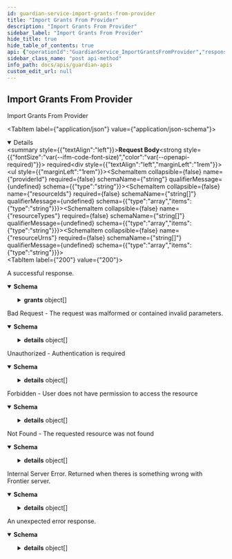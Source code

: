 ```yaml
---
id: guardian-service-import-grants-from-provider
title: "Import Grants From Provider"
description: "Import Grants From Provider"
sidebar_label: "Import Grants From Provider"
hide_title: true
hide_table_of_contents: true
api: {"operationId":"GuardianService_ImportGrantsFromProvider","responses":{"200":{"description":"A successful response.","content":{"application/json":{"schema":{"type":"object","properties":{"grants":{"type":"array","items":{"type":"object","properties":{"id":{"type":"string"},"status":{"type":"string"},"accountId":{"type":"string"},"accountType":{"type":"string"},"resourceId":{"type":"string"},"role":{"type":"string"},"permissions":{"type":"array","items":{"type":"string"}},"expirationDate":{"type":"string","format":"date-time"},"appealId":{"type":"string"},"revokedBy":{"type":"string"},"revokedAt":{"type":"string","format":"date-time","example":"2023-01-01T00:00:00Z","description":"Timestamp when the grant is revoked"},"revokeReason":{"type":"string"},"createdBy":{"type":"string"},"createdAt":{"type":"string","format":"date-time","example":"2023-01-01T00:00:00Z","description":"Creation time of the grant"},"updatedAt":{"type":"string","format":"date-time","example":"2023-01-01T00:00:00Z","description":"Last update time of the grant"},"resource":{"type":"object","properties":{"id":{"type":"string","example":"f4b7a3c0-9f9b-4b9b-9b0a-9e4b1a1b1b1b","description":"Resource unique identifier"},"providerType":{"type":"string","example":"bigquery","description":"Type of the provider that manages this resource"},"providerUrn":{"type":"string","example":"my-bq","description":"Unique resource urn"},"type":{"type":"string","example":"table","description":"Type of the resource. Depends on the provider type. For example, for BigQuery, it can be dataset, table, view, etc."},"urn":{"type":"string","description":"Unique resource urn"},"name":{"type":"string"},"details":{"type":"object","description":"Additional information of the resource that can be updated from Guardian"},"labels":{"type":"object","additionalProperties":{"type":"string"}},"createdAt":{"type":"string","format":"date-time","example":"2023-06-07T05:39:56.961Z","description":"Resource creation timestamp"},"updatedAt":{"type":"string","format":"date-time","example":"2023-06-07T05:39:56.961Z","description":"Resource last update timestamp"},"isDeleted":{"type":"boolean","description":"Whether the resource is deleted or not"},"parentId":{"type":"string","description":"Parent resource id"},"children":{"type":"array","items":{"type":"object","properties":"circular()","title":"Resource contains information of resource from providers"},"description":"List of child resources"}},"title":"Resource contains information of resource from providers"},"appeal":{"type":"object","properties":{"id":{"type":"string"},"resourceId":{"type":"string"},"policyId":{"type":"string"},"policyVersion":{"type":"integer","format":"int64"},"status":{"type":"string"},"accountId":{"type":"string"},"role":{"type":"string"},"options":{"title":"optional","type":"object","properties":{"expirationDate":{"type":"string","format":"date-time","title":"optional"},"duration":{"type":"string"}}},"labels":{"type":"object","additionalProperties":{"type":"string"}},"resource":{"type":"object","properties":{"id":{"type":"string","example":"f4b7a3c0-9f9b-4b9b-9b0a-9e4b1a1b1b1b","description":"Resource unique identifier"},"providerType":{"type":"string","example":"bigquery","description":"Type of the provider that manages this resource"},"providerUrn":{"type":"string","example":"my-bq","description":"Unique resource urn"},"type":{"type":"string","example":"table","description":"Type of the resource. Depends on the provider type. For example, for BigQuery, it can be dataset, table, view, etc."},"urn":{"type":"string","description":"Unique resource urn"},"name":{"type":"string"},"details":{"type":"object","description":"Additional information of the resource that can be updated from Guardian"},"labels":{"type":"object","additionalProperties":{"type":"string"}},"createdAt":{"type":"string","format":"date-time","example":"2023-06-07T05:39:56.961Z","description":"Resource creation timestamp"},"updatedAt":{"type":"string","format":"date-time","example":"2023-06-07T05:39:56.961Z","description":"Resource last update timestamp"},"isDeleted":{"type":"boolean","description":"Whether the resource is deleted or not"},"parentId":{"type":"string","description":"Parent resource id"},"children":{"type":"array","items":{"type":"object","properties":"circular()","title":"Resource contains information of resource from providers"},"description":"List of child resources"}},"title":"Resource contains information of resource from providers"},"approvals":{"type":"array","items":{"type":"object","properties":{"id":{"type":"string"},"name":{"type":"string"},"appealId":{"type":"string"},"status":{"type":"string"},"actor":{"type":"string"},"policyId":{"type":"string"},"policyVersion":{"type":"integer","format":"int64"},"approvers":{"type":"array","items":{"type":"string"}},"appeal":"circular(Appeal is created by user to get access to one or more resources)","createdAt":{"type":"string","format":"date-time","example":"2023-06-07T05:39:56.961Z","description":"Approval creation timestamp"},"updatedAt":{"type":"string","format":"date-time","example":"2023-06-07T05:39:56.961Z","description":"Approval last update timestamp"},"reason":{"type":"string"}},"title":"Approval is an approval item that generated in an appeal based on the selected policy"}},"createdAt":{"type":"string","format":"date-time","example":"2023-01-01T00:00:00Z","description":"Creation time of the appeal"},"updatedAt":{"type":"string","format":"date-time","example":"2023-01-01T00:00:00Z","description":"Last update time of the appeal"},"details":{"type":"object"},"accountType":{"type":"string"},"createdBy":{"type":"string"},"creator":{},"permissions":{"type":"array","items":{"type":"string"}},"grant":{"type":"object","properties":"circular()"},"description":{"type":"string"}},"title":"Appeal is created by user to get access to one or more resources"},"isPermanent":{"type":"boolean"},"source":{"type":"string"},"statusInProvider":{"type":"string"},"owner":{"type":"string"}}}}}}}}},"400":{"description":"Bad Request - The request was malformed or contained invalid parameters.","content":{"application/json":{"schema":{"type":"object","properties":{"code":{"type":"integer","format":"int32"},"message":{"type":"string"},"details":{"type":"array","items":{"type":"object","properties":{"@type":{"type":"string"}},"additionalProperties":{}}}}}}}},"401":{"description":"Unauthorized - Authentication is required","content":{"application/json":{"schema":{"type":"object","properties":{"code":{"type":"integer","format":"int32"},"message":{"type":"string"},"details":{"type":"array","items":{"type":"object","properties":{"@type":{"type":"string"}},"additionalProperties":{}}}}}}}},"403":{"description":"Forbidden - User does not have permission to access the resource","content":{"application/json":{"schema":{"type":"object","properties":{"code":{"type":"integer","format":"int32"},"message":{"type":"string"},"details":{"type":"array","items":{"type":"object","properties":{"@type":{"type":"string"}},"additionalProperties":{}}}}}}}},"404":{"description":"Not Found - The requested resource was not found","content":{"application/json":{"schema":{"type":"object","properties":{"code":{"type":"integer","format":"int32"},"message":{"type":"string"},"details":{"type":"array","items":{"type":"object","properties":{"@type":{"type":"string"}},"additionalProperties":{}}}}}}}},"500":{"description":"Internal Server Error. Returned when theres is something wrong with Frontier server.","content":{"application/json":{"schema":{"type":"object","properties":{"code":{"type":"integer","format":"int32"},"message":{"type":"string"},"details":{"type":"array","items":{"type":"object","properties":{"@type":{"type":"string"}},"additionalProperties":{}}}}}}}},"default":{"description":"An unexpected error response.","content":{"application/json":{"schema":{"type":"object","properties":{"code":{"type":"integer","format":"int32"},"message":{"type":"string"},"details":{"type":"array","items":{"type":"object","properties":{"@type":{"type":"string"}},"additionalProperties":{}}}}}}}}},"requestBody":{"content":{"application/json":{"schema":{"type":"object","properties":{"providerId":{"type":"string"},"resourceIds":{"type":"array","items":{"type":"string"}},"resourceTypes":{"type":"array","items":{"type":"string"}},"resourceUrns":{"type":"array","items":{"type":"string"}}}}}},"required":true},"tags":["Grants"],"description":"Import Grants From Provider","method":"post","path":"/v1beta1/grants/import","servers":[{"url":"http://127.0.0.1:7400"}],"security":[{"apiKey":[]}],"securitySchemes":{"apiKey":{"type":"apiKey","description":"Email address of the user","name":"X-Auth-Email","in":"header"}},"jsonRequestBodyExample":{"providerId":"string","resourceIds":["string"],"resourceTypes":["string"],"resourceUrns":["string"]},"info":{"title":"Guardian APIs","version":"0.1.0"},"postman":{"name":"Import Grants From Provider","description":{"type":"text/plain"},"url":{"path":["v1beta1","grants","import"],"host":["{{baseUrl}}"],"query":[],"variable":[]},"header":[{"key":"Content-Type","value":"application/json"},{"key":"Accept","value":"application/json"}],"method":"POST","body":{"mode":"raw","raw":"\"\"","options":{"raw":{"language":"json"}}}}}
sidebar_class_name: "post api-method"
info_path: docs/apis/guardian-apis
custom_edit_url: null
---
```



## Import Grants From Provider



Import Grants From Provider

<MimeTabs><TabItem label={"application/json"} value={"application/json-schema"}><details style={{}} data-collapsed={false} open={true}><summary style={{"textAlign":"left"}}><strong>Request Body</strong><strong style={{"fontSize":"var(--ifm-code-font-size)","color":"var(--openapi-required)"}}> required</strong></summary><div style={{"textAlign":"left","marginLeft":"1rem"}}></div><ul style={{"marginLeft":"1rem"}}><SchemaItem collapsible={false} name={"providerId"} required={false} schemaName={"string"} qualifierMessage={undefined} schema={{"type":"string"}}></SchemaItem><SchemaItem collapsible={false} name={"resourceIds"} required={false} schemaName={"string[]"} qualifierMessage={undefined} schema={{"type":"array","items":{"type":"string"}}}></SchemaItem><SchemaItem collapsible={false} name={"resourceTypes"} required={false} schemaName={"string[]"} qualifierMessage={undefined} schema={{"type":"array","items":{"type":"string"}}}></SchemaItem><SchemaItem collapsible={false} name={"resourceUrns"} required={false} schemaName={"string[]"} qualifierMessage={undefined} schema={{"type":"array","items":{"type":"string"}}}></SchemaItem></ul></details></TabItem></MimeTabs><div><ApiTabs><TabItem label={"200"} value={"200"}><div>

A successful response.

</div><div><MimeTabs schemaType={"response"}><TabItem label={"application/json"} value={"application/json"}><SchemaTabs><TabItem label={"Schema"} value={"Schema"}><details style={{}} data-collapsed={false} open={true}><summary style={{"textAlign":"left"}}><strong>Schema</strong></summary><div style={{"textAlign":"left","marginLeft":"1rem"}}></div><ul style={{"marginLeft":"1rem"}}><SchemaItem collapsible={true} className={"schemaItem"}><details style={{}}><summary style={{}}><strong>grants</strong><span style={{"opacity":"0.6"}}> object[]</span></summary><div style={{"marginLeft":"1rem"}}><li><div style={{"fontSize":"var(--ifm-code-font-size)","opacity":"0.6","marginLeft":"-.5rem","paddingBottom":".5rem"}}>Array [</div></li><SchemaItem collapsible={false} name={"id"} required={false} schemaName={"string"} qualifierMessage={undefined} schema={{"type":"string"}}></SchemaItem><SchemaItem collapsible={false} name={"status"} required={false} schemaName={"string"} qualifierMessage={undefined} schema={{"type":"string"}}></SchemaItem><SchemaItem collapsible={false} name={"accountId"} required={false} schemaName={"string"} qualifierMessage={undefined} schema={{"type":"string"}}></SchemaItem><SchemaItem collapsible={false} name={"accountType"} required={false} schemaName={"string"} qualifierMessage={undefined} schema={{"type":"string"}}></SchemaItem><SchemaItem collapsible={false} name={"resourceId"} required={false} schemaName={"string"} qualifierMessage={undefined} schema={{"type":"string"}}></SchemaItem><SchemaItem collapsible={false} name={"role"} required={false} schemaName={"string"} qualifierMessage={undefined} schema={{"type":"string"}}></SchemaItem><SchemaItem collapsible={false} name={"permissions"} required={false} schemaName={"string[]"} qualifierMessage={undefined} schema={{"type":"array","items":{"type":"string"}}}></SchemaItem><SchemaItem collapsible={false} name={"expirationDate"} required={false} schemaName={"date-time"} qualifierMessage={undefined} schema={{"type":"string","format":"date-time"}}></SchemaItem><SchemaItem collapsible={false} name={"appealId"} required={false} schemaName={"string"} qualifierMessage={undefined} schema={{"type":"string"}}></SchemaItem><SchemaItem collapsible={false} name={"revokedBy"} required={false} schemaName={"string"} qualifierMessage={undefined} schema={{"type":"string"}}></SchemaItem><SchemaItem collapsible={false} name={"revokedAt"} required={false} schemaName={"date-time"} qualifierMessage={undefined} schema={{"type":"string","format":"date-time","example":"2023-01-01T00:00:00Z","description":"Timestamp when the grant is revoked"}}></SchemaItem><SchemaItem collapsible={false} name={"revokeReason"} required={false} schemaName={"string"} qualifierMessage={undefined} schema={{"type":"string"}}></SchemaItem><SchemaItem collapsible={false} name={"createdBy"} required={false} schemaName={"string"} qualifierMessage={undefined} schema={{"type":"string"}}></SchemaItem><SchemaItem collapsible={false} name={"createdAt"} required={false} schemaName={"date-time"} qualifierMessage={undefined} schema={{"type":"string","format":"date-time","example":"2023-01-01T00:00:00Z","description":"Creation time of the grant"}}></SchemaItem><SchemaItem collapsible={false} name={"updatedAt"} required={false} schemaName={"date-time"} qualifierMessage={undefined} schema={{"type":"string","format":"date-time","example":"2023-01-01T00:00:00Z","description":"Last update time of the grant"}}></SchemaItem><SchemaItem collapsible={true} className={"schemaItem"}><details style={{}}><summary style={{}}><strong>resource</strong><span style={{"opacity":"0.6"}}> object</span></summary><div style={{"marginLeft":"1rem"}}><SchemaItem collapsible={false} name={"id"} required={false} schemaName={"string"} qualifierMessage={undefined} schema={{"type":"string","example":"f4b7a3c0-9f9b-4b9b-9b0a-9e4b1a1b1b1b","description":"Resource unique identifier"}}></SchemaItem><SchemaItem collapsible={false} name={"providerType"} required={false} schemaName={"string"} qualifierMessage={undefined} schema={{"type":"string","example":"bigquery","description":"Type of the provider that manages this resource"}}></SchemaItem><SchemaItem collapsible={false} name={"providerUrn"} required={false} schemaName={"string"} qualifierMessage={undefined} schema={{"type":"string","example":"my-bq","description":"Unique resource urn"}}></SchemaItem><SchemaItem collapsible={false} name={"type"} required={false} schemaName={"string"} qualifierMessage={undefined} schema={{"type":"string","example":"table","description":"Type of the resource. Depends on the provider type. For example, for BigQuery, it can be dataset, table, view, etc."}}></SchemaItem><SchemaItem collapsible={false} name={"urn"} required={false} schemaName={"string"} qualifierMessage={undefined} schema={{"type":"string","description":"Unique resource urn"}}></SchemaItem><SchemaItem collapsible={false} name={"name"} required={false} schemaName={"string"} qualifierMessage={undefined} schema={{"type":"string"}}></SchemaItem><SchemaItem collapsible={false} name={"details"} required={false} schemaName={"object"} qualifierMessage={undefined} schema={{"type":"object","description":"Additional information of the resource that can be updated from Guardian"}}></SchemaItem><SchemaItem collapsible={true} className={"schemaItem"}><details style={{}}><summary style={{}}><strong>labels</strong><span style={{"opacity":"0.6"}}> object</span></summary><div style={{"marginLeft":"1rem"}}><SchemaItem name={"property name*"} required={false} schemaName={"string"} qualifierMessage={undefined} schema={{"type":"string"}} collapsible={false} discriminator={false}></SchemaItem></div></details></SchemaItem><SchemaItem collapsible={false} name={"createdAt"} required={false} schemaName={"date-time"} qualifierMessage={undefined} schema={{"type":"string","format":"date-time","example":"2023-06-07T05:39:56.961Z","description":"Resource creation timestamp"}}></SchemaItem><SchemaItem collapsible={false} name={"updatedAt"} required={false} schemaName={"date-time"} qualifierMessage={undefined} schema={{"type":"string","format":"date-time","example":"2023-06-07T05:39:56.961Z","description":"Resource last update timestamp"}}></SchemaItem><SchemaItem collapsible={false} name={"isDeleted"} required={false} schemaName={"boolean"} qualifierMessage={undefined} schema={{"type":"boolean","description":"Whether the resource is deleted or not"}}></SchemaItem><SchemaItem collapsible={false} name={"parentId"} required={false} schemaName={"string"} qualifierMessage={undefined} schema={{"type":"string","description":"Parent resource id"}}></SchemaItem><SchemaItem collapsible={true} className={"schemaItem"}><details style={{}}><summary style={{}}><strong>children</strong><span style={{"opacity":"0.6"}}> object[]</span></summary><div style={{"marginLeft":"1rem"}}><div style={{"marginTop":".5rem","marginBottom":".5rem"}}>

List of child resources

</div><li><div style={{"fontSize":"var(--ifm-code-font-size)","opacity":"0.6","marginLeft":"-.5rem","paddingBottom":".5rem"}}>Array [</div></li><SchemaItem collapsible={false} name={"0"} required={false} schemaName={""} qualifierMessage={undefined} schema={"c"}></SchemaItem><SchemaItem collapsible={false} name={"1"} required={false} schemaName={""} qualifierMessage={undefined} schema={"i"}></SchemaItem><SchemaItem collapsible={false} name={"2"} required={false} schemaName={""} qualifierMessage={undefined} schema={"r"}></SchemaItem><SchemaItem collapsible={false} name={"3"} required={false} schemaName={""} qualifierMessage={undefined} schema={"c"}></SchemaItem><SchemaItem collapsible={false} name={"4"} required={false} schemaName={""} qualifierMessage={undefined} schema={"u"}></SchemaItem><SchemaItem collapsible={false} name={"5"} required={false} schemaName={""} qualifierMessage={undefined} schema={"l"}></SchemaItem><SchemaItem collapsible={false} name={"6"} required={false} schemaName={""} qualifierMessage={undefined} schema={"a"}></SchemaItem><SchemaItem collapsible={false} name={"7"} required={false} schemaName={""} qualifierMessage={undefined} schema={"r"}></SchemaItem><SchemaItem collapsible={false} name={"8"} required={false} schemaName={""} qualifierMessage={undefined} schema={"("}></SchemaItem><SchemaItem collapsible={false} name={"9"} required={false} schemaName={""} qualifierMessage={undefined} schema={")"}></SchemaItem><li><div style={{"fontSize":"var(--ifm-code-font-size)","opacity":"0.6","marginLeft":"-.5rem"}}>]</div></li></div></details></SchemaItem></div></details></SchemaItem><SchemaItem collapsible={true} className={"schemaItem"}><details style={{}}><summary style={{}}><strong>appeal</strong><span style={{"opacity":"0.6"}}> object</span></summary><div style={{"marginLeft":"1rem"}}><SchemaItem collapsible={false} name={"id"} required={false} schemaName={"string"} qualifierMessage={undefined} schema={{"type":"string"}}></SchemaItem><SchemaItem collapsible={false} name={"resourceId"} required={false} schemaName={"string"} qualifierMessage={undefined} schema={{"type":"string"}}></SchemaItem><SchemaItem collapsible={false} name={"policyId"} required={false} schemaName={"string"} qualifierMessage={undefined} schema={{"type":"string"}}></SchemaItem><SchemaItem collapsible={false} name={"policyVersion"} required={false} schemaName={"int64"} qualifierMessage={undefined} schema={{"type":"integer","format":"int64"}}></SchemaItem><SchemaItem collapsible={false} name={"status"} required={false} schemaName={"string"} qualifierMessage={undefined} schema={{"type":"string"}}></SchemaItem><SchemaItem collapsible={false} name={"accountId"} required={false} schemaName={"string"} qualifierMessage={undefined} schema={{"type":"string"}}></SchemaItem><SchemaItem collapsible={false} name={"role"} required={false} schemaName={"string"} qualifierMessage={undefined} schema={{"type":"string"}}></SchemaItem><SchemaItem collapsible={true} className={"schemaItem"}><details style={{}}><summary style={{}}><strong>options</strong><span style={{"opacity":"0.6"}}> object</span></summary><div style={{"marginLeft":"1rem"}}><SchemaItem collapsible={false} name={"expirationDate"} required={false} schemaName={"date-time"} qualifierMessage={undefined} schema={{"type":"string","format":"date-time","title":"optional"}}></SchemaItem><SchemaItem collapsible={false} name={"duration"} required={false} schemaName={"string"} qualifierMessage={undefined} schema={{"type":"string"}}></SchemaItem></div></details></SchemaItem><SchemaItem collapsible={true} className={"schemaItem"}><details style={{}}><summary style={{}}><strong>labels</strong><span style={{"opacity":"0.6"}}> object</span></summary><div style={{"marginLeft":"1rem"}}><SchemaItem name={"property name*"} required={false} schemaName={"string"} qualifierMessage={undefined} schema={{"type":"string"}} collapsible={false} discriminator={false}></SchemaItem></div></details></SchemaItem><SchemaItem collapsible={true} className={"schemaItem"}><details style={{}}><summary style={{}}><strong>resource</strong><span style={{"opacity":"0.6"}}> object</span></summary><div style={{"marginLeft":"1rem"}}><SchemaItem collapsible={false} name={"id"} required={false} schemaName={"string"} qualifierMessage={undefined} schema={{"type":"string","example":"f4b7a3c0-9f9b-4b9b-9b0a-9e4b1a1b1b1b","description":"Resource unique identifier"}}></SchemaItem><SchemaItem collapsible={false} name={"providerType"} required={false} schemaName={"string"} qualifierMessage={undefined} schema={{"type":"string","example":"bigquery","description":"Type of the provider that manages this resource"}}></SchemaItem><SchemaItem collapsible={false} name={"providerUrn"} required={false} schemaName={"string"} qualifierMessage={undefined} schema={{"type":"string","example":"my-bq","description":"Unique resource urn"}}></SchemaItem><SchemaItem collapsible={false} name={"type"} required={false} schemaName={"string"} qualifierMessage={undefined} schema={{"type":"string","example":"table","description":"Type of the resource. Depends on the provider type. For example, for BigQuery, it can be dataset, table, view, etc."}}></SchemaItem><SchemaItem collapsible={false} name={"urn"} required={false} schemaName={"string"} qualifierMessage={undefined} schema={{"type":"string","description":"Unique resource urn"}}></SchemaItem><SchemaItem collapsible={false} name={"name"} required={false} schemaName={"string"} qualifierMessage={undefined} schema={{"type":"string"}}></SchemaItem><SchemaItem collapsible={false} name={"details"} required={false} schemaName={"object"} qualifierMessage={undefined} schema={{"type":"object","description":"Additional information of the resource that can be updated from Guardian"}}></SchemaItem><SchemaItem collapsible={true} className={"schemaItem"}><details style={{}}><summary style={{}}><strong>labels</strong><span style={{"opacity":"0.6"}}> object</span></summary><div style={{"marginLeft":"1rem"}}><SchemaItem name={"property name*"} required={false} schemaName={"string"} qualifierMessage={undefined} schema={{"type":"string"}} collapsible={false} discriminator={false}></SchemaItem></div></details></SchemaItem><SchemaItem collapsible={false} name={"createdAt"} required={false} schemaName={"date-time"} qualifierMessage={undefined} schema={{"type":"string","format":"date-time","example":"2023-06-07T05:39:56.961Z","description":"Resource creation timestamp"}}></SchemaItem><SchemaItem collapsible={false} name={"updatedAt"} required={false} schemaName={"date-time"} qualifierMessage={undefined} schema={{"type":"string","format":"date-time","example":"2023-06-07T05:39:56.961Z","description":"Resource last update timestamp"}}></SchemaItem><SchemaItem collapsible={false} name={"isDeleted"} required={false} schemaName={"boolean"} qualifierMessage={undefined} schema={{"type":"boolean","description":"Whether the resource is deleted or not"}}></SchemaItem><SchemaItem collapsible={false} name={"parentId"} required={false} schemaName={"string"} qualifierMessage={undefined} schema={{"type":"string","description":"Parent resource id"}}></SchemaItem><SchemaItem collapsible={true} className={"schemaItem"}><details style={{}}><summary style={{}}><strong>children</strong><span style={{"opacity":"0.6"}}> object[]</span></summary><div style={{"marginLeft":"1rem"}}><div style={{"marginTop":".5rem","marginBottom":".5rem"}}>

List of child resources

</div><li><div style={{"fontSize":"var(--ifm-code-font-size)","opacity":"0.6","marginLeft":"-.5rem","paddingBottom":".5rem"}}>Array [</div></li><SchemaItem collapsible={false} name={"0"} required={false} schemaName={""} qualifierMessage={undefined} schema={"c"}></SchemaItem><SchemaItem collapsible={false} name={"1"} required={false} schemaName={""} qualifierMessage={undefined} schema={"i"}></SchemaItem><SchemaItem collapsible={false} name={"2"} required={false} schemaName={""} qualifierMessage={undefined} schema={"r"}></SchemaItem><SchemaItem collapsible={false} name={"3"} required={false} schemaName={""} qualifierMessage={undefined} schema={"c"}></SchemaItem><SchemaItem collapsible={false} name={"4"} required={false} schemaName={""} qualifierMessage={undefined} schema={"u"}></SchemaItem><SchemaItem collapsible={false} name={"5"} required={false} schemaName={""} qualifierMessage={undefined} schema={"l"}></SchemaItem><SchemaItem collapsible={false} name={"6"} required={false} schemaName={""} qualifierMessage={undefined} schema={"a"}></SchemaItem><SchemaItem collapsible={false} name={"7"} required={false} schemaName={""} qualifierMessage={undefined} schema={"r"}></SchemaItem><SchemaItem collapsible={false} name={"8"} required={false} schemaName={""} qualifierMessage={undefined} schema={"("}></SchemaItem><SchemaItem collapsible={false} name={"9"} required={false} schemaName={""} qualifierMessage={undefined} schema={")"}></SchemaItem><li><div style={{"fontSize":"var(--ifm-code-font-size)","opacity":"0.6","marginLeft":"-.5rem"}}>]</div></li></div></details></SchemaItem></div></details></SchemaItem><SchemaItem collapsible={true} className={"schemaItem"}><details style={{}}><summary style={{}}><strong>approvals</strong><span style={{"opacity":"0.6"}}> object[]</span></summary><div style={{"marginLeft":"1rem"}}><li><div style={{"fontSize":"var(--ifm-code-font-size)","opacity":"0.6","marginLeft":"-.5rem","paddingBottom":".5rem"}}>Array [</div></li><SchemaItem collapsible={false} name={"id"} required={false} schemaName={"string"} qualifierMessage={undefined} schema={{"type":"string"}}></SchemaItem><SchemaItem collapsible={false} name={"name"} required={false} schemaName={"string"} qualifierMessage={undefined} schema={{"type":"string"}}></SchemaItem><SchemaItem collapsible={false} name={"appealId"} required={false} schemaName={"string"} qualifierMessage={undefined} schema={{"type":"string"}}></SchemaItem><SchemaItem collapsible={false} name={"status"} required={false} schemaName={"string"} qualifierMessage={undefined} schema={{"type":"string"}}></SchemaItem><SchemaItem collapsible={false} name={"actor"} required={false} schemaName={"string"} qualifierMessage={undefined} schema={{"type":"string"}}></SchemaItem><SchemaItem collapsible={false} name={"policyId"} required={false} schemaName={"string"} qualifierMessage={undefined} schema={{"type":"string"}}></SchemaItem><SchemaItem collapsible={false} name={"policyVersion"} required={false} schemaName={"int64"} qualifierMessage={undefined} schema={{"type":"integer","format":"int64"}}></SchemaItem><SchemaItem collapsible={false} name={"approvers"} required={false} schemaName={"string[]"} qualifierMessage={undefined} schema={{"type":"array","items":{"type":"string"}}}></SchemaItem><SchemaItem collapsible={false} name={"appeal"} required={false} schemaName={""} qualifierMessage={undefined} schema={"circular(Appeal is created by user to get access to one or more resources)"}></SchemaItem><SchemaItem collapsible={false} name={"createdAt"} required={false} schemaName={"date-time"} qualifierMessage={undefined} schema={{"type":"string","format":"date-time","example":"2023-06-07T05:39:56.961Z","description":"Approval creation timestamp"}}></SchemaItem><SchemaItem collapsible={false} name={"updatedAt"} required={false} schemaName={"date-time"} qualifierMessage={undefined} schema={{"type":"string","format":"date-time","example":"2023-06-07T05:39:56.961Z","description":"Approval last update timestamp"}}></SchemaItem><SchemaItem collapsible={false} name={"reason"} required={false} schemaName={"string"} qualifierMessage={undefined} schema={{"type":"string"}}></SchemaItem><li><div style={{"fontSize":"var(--ifm-code-font-size)","opacity":"0.6","marginLeft":"-.5rem"}}>]</div></li></div></details></SchemaItem><SchemaItem collapsible={false} name={"createdAt"} required={false} schemaName={"date-time"} qualifierMessage={undefined} schema={{"type":"string","format":"date-time","example":"2023-01-01T00:00:00Z","description":"Creation time of the appeal"}}></SchemaItem><SchemaItem collapsible={false} name={"updatedAt"} required={false} schemaName={"date-time"} qualifierMessage={undefined} schema={{"type":"string","format":"date-time","example":"2023-01-01T00:00:00Z","description":"Last update time of the appeal"}}></SchemaItem><SchemaItem collapsible={false} name={"details"} required={false} schemaName={"object"} qualifierMessage={undefined} schema={{"type":"object"}}></SchemaItem><SchemaItem collapsible={false} name={"accountType"} required={false} schemaName={"string"} qualifierMessage={undefined} schema={{"type":"string"}}></SchemaItem><SchemaItem collapsible={false} name={"createdBy"} required={false} schemaName={"string"} qualifierMessage={undefined} schema={{"type":"string"}}></SchemaItem><SchemaItem collapsible={false} name={"creator"} required={false} schemaName={""} qualifierMessage={undefined} schema={{}}></SchemaItem><SchemaItem collapsible={false} name={"permissions"} required={false} schemaName={"string[]"} qualifierMessage={undefined} schema={{"type":"array","items":{"type":"string"}}}></SchemaItem><SchemaItem collapsible={true} className={"schemaItem"}><details style={{}}><summary style={{}}><strong>grant</strong><span style={{"opacity":"0.6"}}> object</span></summary><div style={{"marginLeft":"1rem"}}><SchemaItem collapsible={false} name={"0"} required={false} schemaName={""} qualifierMessage={undefined} schema={"c"}></SchemaItem><SchemaItem collapsible={false} name={"1"} required={false} schemaName={""} qualifierMessage={undefined} schema={"i"}></SchemaItem><SchemaItem collapsible={false} name={"2"} required={false} schemaName={""} qualifierMessage={undefined} schema={"r"}></SchemaItem><SchemaItem collapsible={false} name={"3"} required={false} schemaName={""} qualifierMessage={undefined} schema={"c"}></SchemaItem><SchemaItem collapsible={false} name={"4"} required={false} schemaName={""} qualifierMessage={undefined} schema={"u"}></SchemaItem><SchemaItem collapsible={false} name={"5"} required={false} schemaName={""} qualifierMessage={undefined} schema={"l"}></SchemaItem><SchemaItem collapsible={false} name={"6"} required={false} schemaName={""} qualifierMessage={undefined} schema={"a"}></SchemaItem><SchemaItem collapsible={false} name={"7"} required={false} schemaName={""} qualifierMessage={undefined} schema={"r"}></SchemaItem><SchemaItem collapsible={false} name={"8"} required={false} schemaName={""} qualifierMessage={undefined} schema={"("}></SchemaItem><SchemaItem collapsible={false} name={"9"} required={false} schemaName={""} qualifierMessage={undefined} schema={")"}></SchemaItem></div></details></SchemaItem><SchemaItem collapsible={false} name={"description"} required={false} schemaName={"string"} qualifierMessage={undefined} schema={{"type":"string"}}></SchemaItem></div></details></SchemaItem><SchemaItem collapsible={false} name={"isPermanent"} required={false} schemaName={"boolean"} qualifierMessage={undefined} schema={{"type":"boolean"}}></SchemaItem><SchemaItem collapsible={false} name={"source"} required={false} schemaName={"string"} qualifierMessage={undefined} schema={{"type":"string"}}></SchemaItem><SchemaItem collapsible={false} name={"statusInProvider"} required={false} schemaName={"string"} qualifierMessage={undefined} schema={{"type":"string"}}></SchemaItem><SchemaItem collapsible={false} name={"owner"} required={false} schemaName={"string"} qualifierMessage={undefined} schema={{"type":"string"}}></SchemaItem><li><div style={{"fontSize":"var(--ifm-code-font-size)","opacity":"0.6","marginLeft":"-.5rem"}}>]</div></li></div></details></SchemaItem></ul></details></TabItem><TabItem label={"Example (from schema)"} value={"Example (from schema)"}><ResponseSamples responseExample={"{\n  \"grants\": [\n    {\n      \"id\": \"string\",\n      \"status\": \"string\",\n      \"accountId\": \"string\",\n      \"accountType\": \"string\",\n      \"resourceId\": \"string\",\n      \"role\": \"string\",\n      \"permissions\": [\n        \"string\"\n      ],\n      \"expirationDate\": \"2023-10-24T20:41:02.784Z\",\n      \"appealId\": \"string\",\n      \"revokedBy\": \"string\",\n      \"revokedAt\": \"2023-01-01T00:00:00Z\",\n      \"revokeReason\": \"string\",\n      \"createdBy\": \"string\",\n      \"createdAt\": \"2023-01-01T00:00:00Z\",\n      \"updatedAt\": \"2023-01-01T00:00:00Z\",\n      \"resource\": {\n        \"id\": \"f4b7a3c0-9f9b-4b9b-9b0a-9e4b1a1b1b1b\",\n        \"providerType\": \"bigquery\",\n        \"providerUrn\": \"my-bq\",\n        \"type\": \"table\",\n        \"urn\": \"string\",\n        \"name\": \"string\",\n        \"details\": {},\n        \"labels\": {},\n        \"createdAt\": \"2023-06-07T05:39:56.961Z\",\n        \"updatedAt\": \"2023-06-07T05:39:56.961Z\",\n        \"isDeleted\": true,\n        \"parentId\": \"string\",\n        \"children\": [\n          {}\n        ]\n      },\n      \"appeal\": {\n        \"id\": \"string\",\n        \"resourceId\": \"string\",\n        \"policyId\": \"string\",\n        \"policyVersion\": 0,\n        \"status\": \"string\",\n        \"accountId\": \"string\",\n        \"role\": \"string\",\n        \"options\": {\n          \"expirationDate\": \"2023-10-24T20:41:02.784Z\",\n          \"duration\": \"string\"\n        },\n        \"labels\": {},\n        \"resource\": {\n          \"id\": \"f4b7a3c0-9f9b-4b9b-9b0a-9e4b1a1b1b1b\",\n          \"providerType\": \"bigquery\",\n          \"providerUrn\": \"my-bq\",\n          \"type\": \"table\",\n          \"urn\": \"string\",\n          \"name\": \"string\",\n          \"details\": {},\n          \"labels\": {},\n          \"createdAt\": \"2023-06-07T05:39:56.961Z\",\n          \"updatedAt\": \"2023-06-07T05:39:56.961Z\",\n          \"isDeleted\": true,\n          \"parentId\": \"string\",\n          \"children\": [\n            {}\n          ]\n        },\n        \"approvals\": [\n          {\n            \"id\": \"string\",\n            \"name\": \"string\",\n            \"appealId\": \"string\",\n            \"status\": \"string\",\n            \"actor\": \"string\",\n            \"policyId\": \"string\",\n            \"policyVersion\": 0,\n            \"approvers\": [\n              \"string\"\n            ],\n            \"createdAt\": \"2023-06-07T05:39:56.961Z\",\n            \"updatedAt\": \"2023-06-07T05:39:56.961Z\",\n            \"reason\": \"string\"\n          }\n        ],\n        \"createdAt\": \"2023-01-01T00:00:00Z\",\n        \"updatedAt\": \"2023-01-01T00:00:00Z\",\n        \"details\": {},\n        \"accountType\": \"string\",\n        \"createdBy\": \"string\",\n        \"creator\": {},\n        \"permissions\": [\n          \"string\"\n        ],\n        \"grant\": {},\n        \"description\": \"string\"\n      },\n      \"isPermanent\": true,\n      \"source\": \"string\",\n      \"statusInProvider\": \"string\",\n      \"owner\": \"string\"\n    }\n  ]\n}"} language={"json"}></ResponseSamples></TabItem></SchemaTabs></TabItem></MimeTabs></div></TabItem><TabItem label={"400"} value={"400"}><div>

Bad Request - The request was malformed or contained invalid parameters.

</div><div><MimeTabs schemaType={"response"}><TabItem label={"application/json"} value={"application/json"}><SchemaTabs><TabItem label={"Schema"} value={"Schema"}><details style={{}} data-collapsed={false} open={true}><summary style={{"textAlign":"left"}}><strong>Schema</strong></summary><div style={{"textAlign":"left","marginLeft":"1rem"}}></div><ul style={{"marginLeft":"1rem"}}><SchemaItem collapsible={false} name={"code"} required={false} schemaName={"int32"} qualifierMessage={undefined} schema={{"type":"integer","format":"int32"}}></SchemaItem><SchemaItem collapsible={false} name={"message"} required={false} schemaName={"string"} qualifierMessage={undefined} schema={{"type":"string"}}></SchemaItem><SchemaItem collapsible={true} className={"schemaItem"}><details style={{}}><summary style={{}}><strong>details</strong><span style={{"opacity":"0.6"}}> object[]</span></summary><div style={{"marginLeft":"1rem"}}><li><div style={{"fontSize":"var(--ifm-code-font-size)","opacity":"0.6","marginLeft":"-.5rem","paddingBottom":".5rem"}}>Array [</div></li><SchemaItem collapsible={false} name={"@type"} required={false} schemaName={"string"} qualifierMessage={undefined} schema={{"type":"string"}}></SchemaItem><li><div style={{"fontSize":"var(--ifm-code-font-size)","opacity":"0.6","marginLeft":"-.5rem"}}>]</div></li></div></details></SchemaItem></ul></details></TabItem><TabItem label={"Example (from schema)"} value={"Example (from schema)"}><ResponseSamples responseExample={"{\n  \"code\": 0,\n  \"message\": \"string\",\n  \"details\": [\n    {\n      \"@type\": \"string\"\n    }\n  ]\n}"} language={"json"}></ResponseSamples></TabItem></SchemaTabs></TabItem></MimeTabs></div></TabItem><TabItem label={"401"} value={"401"}><div>

Unauthorized - Authentication is required

</div><div><MimeTabs schemaType={"response"}><TabItem label={"application/json"} value={"application/json"}><SchemaTabs><TabItem label={"Schema"} value={"Schema"}><details style={{}} data-collapsed={false} open={true}><summary style={{"textAlign":"left"}}><strong>Schema</strong></summary><div style={{"textAlign":"left","marginLeft":"1rem"}}></div><ul style={{"marginLeft":"1rem"}}><SchemaItem collapsible={false} name={"code"} required={false} schemaName={"int32"} qualifierMessage={undefined} schema={{"type":"integer","format":"int32"}}></SchemaItem><SchemaItem collapsible={false} name={"message"} required={false} schemaName={"string"} qualifierMessage={undefined} schema={{"type":"string"}}></SchemaItem><SchemaItem collapsible={true} className={"schemaItem"}><details style={{}}><summary style={{}}><strong>details</strong><span style={{"opacity":"0.6"}}> object[]</span></summary><div style={{"marginLeft":"1rem"}}><li><div style={{"fontSize":"var(--ifm-code-font-size)","opacity":"0.6","marginLeft":"-.5rem","paddingBottom":".5rem"}}>Array [</div></li><SchemaItem collapsible={false} name={"@type"} required={false} schemaName={"string"} qualifierMessage={undefined} schema={{"type":"string"}}></SchemaItem><li><div style={{"fontSize":"var(--ifm-code-font-size)","opacity":"0.6","marginLeft":"-.5rem"}}>]</div></li></div></details></SchemaItem></ul></details></TabItem><TabItem label={"Example (from schema)"} value={"Example (from schema)"}><ResponseSamples responseExample={"{\n  \"code\": 0,\n  \"message\": \"string\",\n  \"details\": [\n    {\n      \"@type\": \"string\"\n    }\n  ]\n}"} language={"json"}></ResponseSamples></TabItem></SchemaTabs></TabItem></MimeTabs></div></TabItem><TabItem label={"403"} value={"403"}><div>

Forbidden - User does not have permission to access the resource

</div><div><MimeTabs schemaType={"response"}><TabItem label={"application/json"} value={"application/json"}><SchemaTabs><TabItem label={"Schema"} value={"Schema"}><details style={{}} data-collapsed={false} open={true}><summary style={{"textAlign":"left"}}><strong>Schema</strong></summary><div style={{"textAlign":"left","marginLeft":"1rem"}}></div><ul style={{"marginLeft":"1rem"}}><SchemaItem collapsible={false} name={"code"} required={false} schemaName={"int32"} qualifierMessage={undefined} schema={{"type":"integer","format":"int32"}}></SchemaItem><SchemaItem collapsible={false} name={"message"} required={false} schemaName={"string"} qualifierMessage={undefined} schema={{"type":"string"}}></SchemaItem><SchemaItem collapsible={true} className={"schemaItem"}><details style={{}}><summary style={{}}><strong>details</strong><span style={{"opacity":"0.6"}}> object[]</span></summary><div style={{"marginLeft":"1rem"}}><li><div style={{"fontSize":"var(--ifm-code-font-size)","opacity":"0.6","marginLeft":"-.5rem","paddingBottom":".5rem"}}>Array [</div></li><SchemaItem collapsible={false} name={"@type"} required={false} schemaName={"string"} qualifierMessage={undefined} schema={{"type":"string"}}></SchemaItem><li><div style={{"fontSize":"var(--ifm-code-font-size)","opacity":"0.6","marginLeft":"-.5rem"}}>]</div></li></div></details></SchemaItem></ul></details></TabItem><TabItem label={"Example (from schema)"} value={"Example (from schema)"}><ResponseSamples responseExample={"{\n  \"code\": 0,\n  \"message\": \"string\",\n  \"details\": [\n    {\n      \"@type\": \"string\"\n    }\n  ]\n}"} language={"json"}></ResponseSamples></TabItem></SchemaTabs></TabItem></MimeTabs></div></TabItem><TabItem label={"404"} value={"404"}><div>

Not Found - The requested resource was not found

</div><div><MimeTabs schemaType={"response"}><TabItem label={"application/json"} value={"application/json"}><SchemaTabs><TabItem label={"Schema"} value={"Schema"}><details style={{}} data-collapsed={false} open={true}><summary style={{"textAlign":"left"}}><strong>Schema</strong></summary><div style={{"textAlign":"left","marginLeft":"1rem"}}></div><ul style={{"marginLeft":"1rem"}}><SchemaItem collapsible={false} name={"code"} required={false} schemaName={"int32"} qualifierMessage={undefined} schema={{"type":"integer","format":"int32"}}></SchemaItem><SchemaItem collapsible={false} name={"message"} required={false} schemaName={"string"} qualifierMessage={undefined} schema={{"type":"string"}}></SchemaItem><SchemaItem collapsible={true} className={"schemaItem"}><details style={{}}><summary style={{}}><strong>details</strong><span style={{"opacity":"0.6"}}> object[]</span></summary><div style={{"marginLeft":"1rem"}}><li><div style={{"fontSize":"var(--ifm-code-font-size)","opacity":"0.6","marginLeft":"-.5rem","paddingBottom":".5rem"}}>Array [</div></li><SchemaItem collapsible={false} name={"@type"} required={false} schemaName={"string"} qualifierMessage={undefined} schema={{"type":"string"}}></SchemaItem><li><div style={{"fontSize":"var(--ifm-code-font-size)","opacity":"0.6","marginLeft":"-.5rem"}}>]</div></li></div></details></SchemaItem></ul></details></TabItem><TabItem label={"Example (from schema)"} value={"Example (from schema)"}><ResponseSamples responseExample={"{\n  \"code\": 0,\n  \"message\": \"string\",\n  \"details\": [\n    {\n      \"@type\": \"string\"\n    }\n  ]\n}"} language={"json"}></ResponseSamples></TabItem></SchemaTabs></TabItem></MimeTabs></div></TabItem><TabItem label={"500"} value={"500"}><div>

Internal Server Error. Returned when theres is something wrong with Frontier server.

</div><div><MimeTabs schemaType={"response"}><TabItem label={"application/json"} value={"application/json"}><SchemaTabs><TabItem label={"Schema"} value={"Schema"}><details style={{}} data-collapsed={false} open={true}><summary style={{"textAlign":"left"}}><strong>Schema</strong></summary><div style={{"textAlign":"left","marginLeft":"1rem"}}></div><ul style={{"marginLeft":"1rem"}}><SchemaItem collapsible={false} name={"code"} required={false} schemaName={"int32"} qualifierMessage={undefined} schema={{"type":"integer","format":"int32"}}></SchemaItem><SchemaItem collapsible={false} name={"message"} required={false} schemaName={"string"} qualifierMessage={undefined} schema={{"type":"string"}}></SchemaItem><SchemaItem collapsible={true} className={"schemaItem"}><details style={{}}><summary style={{}}><strong>details</strong><span style={{"opacity":"0.6"}}> object[]</span></summary><div style={{"marginLeft":"1rem"}}><li><div style={{"fontSize":"var(--ifm-code-font-size)","opacity":"0.6","marginLeft":"-.5rem","paddingBottom":".5rem"}}>Array [</div></li><SchemaItem collapsible={false} name={"@type"} required={false} schemaName={"string"} qualifierMessage={undefined} schema={{"type":"string"}}></SchemaItem><li><div style={{"fontSize":"var(--ifm-code-font-size)","opacity":"0.6","marginLeft":"-.5rem"}}>]</div></li></div></details></SchemaItem></ul></details></TabItem><TabItem label={"Example (from schema)"} value={"Example (from schema)"}><ResponseSamples responseExample={"{\n  \"code\": 0,\n  \"message\": \"string\",\n  \"details\": [\n    {\n      \"@type\": \"string\"\n    }\n  ]\n}"} language={"json"}></ResponseSamples></TabItem></SchemaTabs></TabItem></MimeTabs></div></TabItem><TabItem label={"default"} value={"default"}><div>

An unexpected error response.

</div><div><MimeTabs schemaType={"response"}><TabItem label={"application/json"} value={"application/json"}><SchemaTabs><TabItem label={"Schema"} value={"Schema"}><details style={{}} data-collapsed={false} open={true}><summary style={{"textAlign":"left"}}><strong>Schema</strong></summary><div style={{"textAlign":"left","marginLeft":"1rem"}}></div><ul style={{"marginLeft":"1rem"}}><SchemaItem collapsible={false} name={"code"} required={false} schemaName={"int32"} qualifierMessage={undefined} schema={{"type":"integer","format":"int32"}}></SchemaItem><SchemaItem collapsible={false} name={"message"} required={false} schemaName={"string"} qualifierMessage={undefined} schema={{"type":"string"}}></SchemaItem><SchemaItem collapsible={true} className={"schemaItem"}><details style={{}}><summary style={{}}><strong>details</strong><span style={{"opacity":"0.6"}}> object[]</span></summary><div style={{"marginLeft":"1rem"}}><li><div style={{"fontSize":"var(--ifm-code-font-size)","opacity":"0.6","marginLeft":"-.5rem","paddingBottom":".5rem"}}>Array [</div></li><SchemaItem collapsible={false} name={"@type"} required={false} schemaName={"string"} qualifierMessage={undefined} schema={{"type":"string"}}></SchemaItem><li><div style={{"fontSize":"var(--ifm-code-font-size)","opacity":"0.6","marginLeft":"-.5rem"}}>]</div></li></div></details></SchemaItem></ul></details></TabItem><TabItem label={"Example (from schema)"} value={"Example (from schema)"}><ResponseSamples responseExample={"{\n  \"code\": 0,\n  \"message\": \"string\",\n  \"details\": [\n    {\n      \"@type\": \"string\"\n    }\n  ]\n}"} language={"json"}></ResponseSamples></TabItem></SchemaTabs></TabItem></MimeTabs></div></TabItem></ApiTabs></div>
      